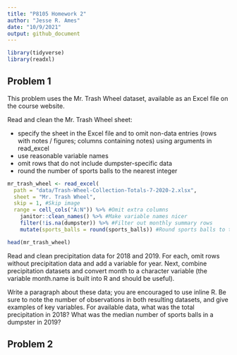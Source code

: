 ```yaml
---
title: "P8105 Homework 2"
author: "Jesse R. Ames"
date: "10/9/2021"
output: github_document
---
```


```r
library(tidyverse)
library(readxl)
```

## Problem 1

This problem uses the Mr. Trash Wheel dataset, available as an Excel file on the course website.

Read and clean the Mr. Trash Wheel sheet:

* specify the sheet in the Excel file and to omit non-data entries (rows with notes / figures; columns containing notes) using arguments in read_excel
* use reasonable variable names
* omit rows that do not include dumpster-specific data
* round the number of sports balls to the nearest integer

```r
mr_trash_wheel <- read_excel(
  path = "data/Trash-Wheel-Collection-Totals-7-2020-2.xlsx",
  sheet = "Mr. Trash Wheel",
  skip = 1, #Skip image
  range = cell_cols("A:N")) %>% #Omit extra columns
    janitor::clean_names() %>% #Make variable names nicer
    filter(!is.na(dumpster)) %>% #Filter out monthly summary rows
    mutate(sports_balls = round(sports_balls)) #Round sports balls to the nearest integer

head(mr_trash_wheel)
```

Read and clean precipitation data for 2018 and 2019. For each, omit rows without precipitation data and add a variable for year. Next, combine precipitation datasets and convert month to a character variable (the variable month.name is built into R and should be useful).

Write a paragraph about these data; you are encouraged to use inline R. Be sure to note the number of observations in both resulting datasets, and give examples of key variables. For available data, what was the total precipitation in 2018? What was the median number of sports balls in a dumpster in 2019?

## Problem 2